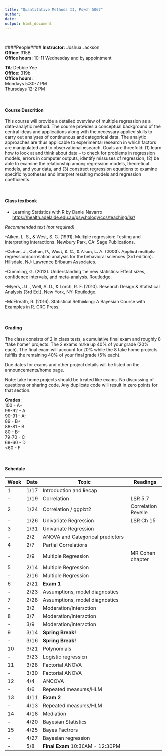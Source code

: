 ```yaml
---
title: "Quantitative Methods II, Psych 5067"
author: 
date: 
output: html_document
---
```

<br>  

####People#### 
**Instructor**: Joshua Jackson  
**Office**: 315B  
**Office hours**: 10-11 Wednesday and by appointment  

**TA**: Debbie Yee  
**Office**:   319b  
**Office hours**:   
Mondays 5:30-7 PM  
Thursdays 12-2 PM  

<br>  

#### Course Descrition#### 

This course will provide a detailed overview of multiple regression as a data-analytic method. The course provides a conceptual background of the central ideas and applications along with the necessary applied skills to carry out analyses of continunous and categorical data. The analytic approaches are thus applicable to experimental research in which factors are manipulated and to observational research. Goals are threefold: (1) learn how to look at and think about data – to check for problems in regression models, errors in computer outputs, identify missuses of regression, (2) be able to examine the relationship among regression models, theoretical models, and your data, and (3) construct regression equations to examine specific hypotheses and interpret resulting models and regression coefficients. 

<br>  

#### Class textbook#### 

- Learning Statistics with R by Daniel Navarro <https://health.adelaide.edu.au/psychology/ccs/teaching/lsr/>

*Recommended text (not required)*

-Aiken, L. S., & West, S. G. (1991). Multiple regression: Testing and interpreting interactions. Newbury Park, CA: Sage Publications.

-Cohen, J., Cohen, P., West, S. G., & Aiken, L. A. (2003). Applied multiple regression/correlation analysis for the behavioral sciences (3rd edition). Hillsdale, NJ: Lawrence Erlbaum Associates.

-Cumming, G. (2013). Understanding the new statistics: Effect sizes, confidence intervals, and meta-analysis. Routledge.

-Myers, J.L., Well, A. D., & Lorch, R. F. (2010). Research Design & Statistical Analysis (3rd Ed.), New York, NY: Routledge. 

-McElreath, R. (2016). Statistical Rethinking: A Bayesian Course with Examples in R. CRC Press. 

<br>  

#### Grading#### 
The class consists of 2 in class tests, a cumulative final exam and roughly 8 "take home" projects. The 2 exams make up 40% of your grade (20% each). The final exam will account for 20% while the 8 take home projects fulfills the remaining 40% of your final grade (5% each). 

Due dates for exams and other project details will be listed on the announcements/home page. 

Note: take home projects should be treated like exams. No discussing of questions or sharing code. Any duplicate code will result in zero points for that section. 

**Grades**:   
100   - A+  
99-92 - A  
90-91 - A-  
89    - B+  
88-81 - B  
80    - B-  
79-70 - C  
69-60 - D  
<60   - F  
  
  <br>  
  
#### Schedule####  

| Week | Date  |  Topic                                                     | Readings             |
-------|-------|------------------------------------------------------------|----------------------|
| 1    | 1/17  | Introduction and Recap                                     |                      |
| -    | 1/19  | Correlation                                                |   LSR 5.7            |
| 2    | 1/24  | Correlation / ggplot2                                      |  Correlation Revelle |
| -    | 1/26  | Univariate Regression                                      |   LSR Ch 15          |
| 3    | 1/31  | Univariate Regression                                      |                      |
| -    | 2/2   | ANOVA and Categorical predictors                           |                      |
| 4    | 2/7   | Partial Correlations                                       |                      |
| -    | 2/9   | Multiple Regression                                        |  MR Cohen chapter    |
| 5    | 2/14  | Multiple Regression                                        |                      |
| -    | 2/16  | Multiple Regression                                        |                      |
| 6    | 2/21  | **Exam 1**                                                 |                      |
| -    | 2/23  | Assumptions, model diagnostics                             |                      |
| 7    | 2/28  | Assumptions, model diagnostics                             |                      |
| -    | 3/2   | Moderation/interaction                                     |                      |
| 8    | 3/7   | Moderation/interaction                                     |                      |
| -    | 3/9   | Moderation/interaction                                     |                      |
| 9    | 3/14  | **Spring Break!**                                          |                      |
| -    | 3/16  | **Spring Break!**                                          |                      |
| 10   | 3/21  | Polynomials                                                |                      |
| -    | 3/23  | Logistic regression                                        |                      |
| 11   | 3/28  | Factorial ANOVA                                            |                      |
| -    | 3/30  | Factorial ANOVA                                            |                      |
| 12   | 4/4   | ANCOVA                                                     |                      |
| -    | 4/6   | Repeated measures/HLM                                      |                      |
| 13   | 4/11  | **Exam 2**                                                 |                      |
| -    | 4/13  | Repeated measures/HLM                                      |                      |
| 14   | 4/18  | Mediation                                                  |                      |
| -    | 4/20  | Bayesian Statistics                                        |                      |
| 15   | 4/25  | Bayes Factrors                                             |                      |
| -    | 4/27  | Bayesian regression                                        |                      |
| -    | 5/8   | **Final Exam** 10:30AM - 12:30PM                           |                      |


